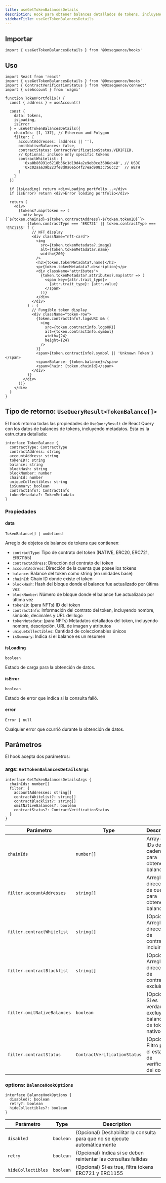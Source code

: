```yaml
---
title: useGetTokenBalancesDetails
description: Hook para obtener balances detallados de tokens, incluyendo metadatos, a través de múltiples cadenas
sidebarTitle: useGetTokenBalancesDetails
---
```


## Importar

```tsx
import { useGetTokenBalancesDetails } from '@0xsequence/hooks'
```

## Uso

```tsx
import React from 'react'
import { useGetTokenBalancesDetails } from '@0xsequence/hooks'
import { ContractVerificationStatus } from '@0xsequence/connect'
import { useAccount } from 'wagmi'

function TokenPortfolio() {
  const { address } = useAccount()
  
  const {
    data: tokens,
    isLoading,
    isError
  } = useGetTokenBalancesDetails({
    chainIds: [1, 137], // Ethereum and Polygon
    filter: {
      accountAddresses: [address || ''],
      omitNativeBalances: false,
      contractStatus: ContractVerificationStatus.VERIFIED,
      // Optional: include only specific tokens
      contractWhitelist: [
        '0xa0b86991c6218b36c1d19d4a2e9eb0ce3606eb48', // USDC
        '0xc02aaa39b223fe8d0a0e5c4f27ead9083c756cc2'  // WETH
      ]
    }
  })

  if (isLoading) return <div>Loading portfolio...</div>
  if (isError) return <div>Error loading portfolio</div>

  return (
    <div>
      {tokens?.map(token => (
        <div key={`${token.chainId}-${token.contractAddress}-${token.tokenID}`}>
          {token.contractType === 'ERC721' || token.contractType === 'ERC1155' ? (
            // NFT display
            <div className="nft-card">
              <img 
                src={token.tokenMetadata?.image} 
                alt={token.tokenMetadata?.name}
                width={200}
              />
              <h3>{token.tokenMetadata?.name}</h3>
              <p>{token.tokenMetadata?.description}</p>
              <div className="attributes">
                {token.tokenMetadata?.attributes?.map(attr => (
                  <span key={attr.trait_type}>
                    {attr.trait_type}: {attr.value}
                  </span>
                ))}
              </div>
            </div>
          ) : (
            // Fungible token display
            <div className="token-row">
              {token.contractInfo?.logoURI && (
                <img 
                  src={token.contractInfo.logoURI}
                  alt={token.contractInfo.symbol}
                  width={24}
                  height={24}
                />
              )}
              <span>{token.contractInfo?.symbol || 'Unknown Token'}</span>
              <span>Balance: {token.balance}</span>
              <span>Chain: {token.chainId}</span>
            </div>
          )}
        </div>
      ))}
    </div>
  )
}
```

## Tipo de retorno: `UseQueryResult<TokenBalance[]>`
El hook retorna todas las propiedades de `UseQueryResult` de React Query con los datos de balances de tokens, incluyendo metadatos. Esta es la estructura detallada:

```tsx
interface TokenBalance {
  contractType: ContractType
  contractAddress: string
  accountAddress: string
  tokenID?: string
  balance: string
  blockHash: string
  blockNumber: number
  chainId: number
  uniqueCollectibles: string
  isSummary: boolean
  contractInfo?: ContractInfo
  tokenMetadata?: TokenMetadata
}
```

### Propiedades

#### data
`TokenBalance[] | undefined`

Arreglo de objetos de balance de tokens que contienen:
- `contractType`: Tipo de contrato del token (NATIVE, ERC20, ERC721, ERC1155)
- `contractAddress`: Dirección del contrato del token
- `accountAddress`: Dirección de la cuenta que posee los tokens
- `balance`: Balance del token como string (en unidades base)
- `chainId`: Chain ID donde existe el token
- `blockHash`: Hash del bloque donde el balance fue actualizado por última vez
- `blockNumber`: Número de bloque donde el balance fue actualizado por última vez
- `tokenID`: (para NFTs) ID del token
- `contractInfo`: Información del contrato del token, incluyendo nombre, símbolo, decimales y URL del logo
- `tokenMetadata`: (para NFTs) Metadatos detallados del token, incluyendo nombre, descripción, URL de imagen y atributos
- `uniqueCollectibles`: Cantidad de coleccionables únicos
- `isSummary`: Indica si el balance es un resumen

#### isLoading
`boolean`

Estado de carga para la obtención de datos.

#### isError
`boolean`

Estado de error que indica si la consulta falló.

#### error
`Error | null`

Cualquier error que ocurrió durante la obtención de datos.

## Parámetros
El hook acepta dos parámetros:

### args: `GetTokenBalancesDetailsArgs`

```tsx
interface GetTokenBalancesDetailsArgs {
  chainIds: number[]
  filter: {
    accountAddresses: string[]
    contractWhitelist?: string[]
    contractBlacklist?: string[]
    omitNativeBalances?: boolean
    contractStatus?: ContractVerificationStatus
  }
}
```

| Parámetro                   | Type                         | Description                                                    |
| --------------------------- | ---------------------------- | -------------------------------------------------------------- |
| `chainIds`                  | `number[]`                   | Array de IDs de cadena para obtener balances                   |
| `filter.accountAddresses`   | `string[]`                   | Arreglo de direcciones de cuentas para obtener balances        |
| `filter.contractWhitelist`  | `string[]`                   | (Opcional) Arreglo de direcciones de contratos a incluir       |
| `filter.contractBlacklist`  | `string[]`                   | (Opcional) Arreglo de direcciones de contratos a excluir       |
| `filter.omitNativeBalances` | `boolean`                    | (Opcional) Si es verdadero, excluye balances de tokens nativos |
| `filter.contractStatus`     | `ContractVerificationStatus` | (Opcional) Filtro para el estado de verificación del contrato  |

### options: `BalanceHookOptions`

```tsx
interface BalanceHookOptions {
  disabled?: boolean
  retry?: boolean
  hideCollectibles?: boolean
}
```

| Parámetro          | Type      | Description                                                                |
| ------------------ | --------- | -------------------------------------------------------------------------- |
| `disabled`         | `boolean` | (Opcional) Deshabilitar la consulta para que no se ejecute automáticamente |
| `retry`            | `boolean` | (Opcional) Indica si se deben reintentar las consultas fallidas            |
| `hideCollectibles` | `boolean` | (Opcional) Si es true, filtra tokens ERC721 y ERC1155                      |